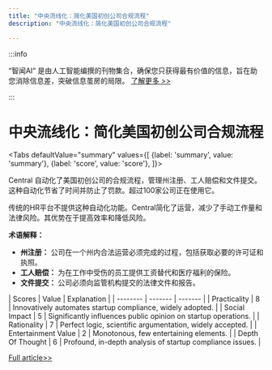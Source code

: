 ```yaml
---
title: "中央流线化：简化美国初创公司合规流程"
description: "中央流线化：简化美国初创公司合规流程"

---
```



:::info

“智闻AI“ 是由人工智能编撰的刊物集合，确保您只获得最有价值的信息，旨在助您消除信息差，突破信息茧房的局限。  [了解更多 >>](/)

:::

# 中央流线化：简化美国初创公司合规流程


<Tabs
	defaultValue="summary"
	values={[
	{label: 'summary', value: 'summary'},
	{label: 'score', value: 'score'},
]}>
<TabItem value="summary">


Central 自动化了美国初创公司的合规流程，管理州注册、工人赔偿和文件提交。这种自动化节省了时间并防止了罚款。超过100家公司正在使用它。

传统的HR平台不提供这种自动化功能。Central简化了运营，减少了手动工作量和法律风险。其优势在于提高效率和降低风险。

**术语解释：**
- **州注册：** 公司在一个州内合法运营必须完成的过程，包括获取必要的许可证和执照。
- **工人赔偿：** 为在工作中受伤的员工提供工资替代和医疗福利的保险。
- **文件提交：** 公司必须向监管机构提交的法律文件和报告。
</TabItem>
<TabItem value="score">
	| Scores     | Value   | Explanation |
	| -------- | ------- | ------- |
	| Practicality  | 8    | Innovatively automates startup compliance, widely adopted.    |
	| Social Impact | 5     | Significantly influences public opinion on startup operations.    |
	| Rationality    | 7    | Perfect logic, scientific argumentation, widely accepted.    |
	| Entertainment Value    | 2    | Monotonous, few entertaining elements.    |
	| Depth Of Thought    | 6    | Profound, in-depth analysis of startup compliance issues.    |
</TabItem>
</Tabs>

[Full article>>](https://www.producthunt.com/posts/central-yc-s24)
